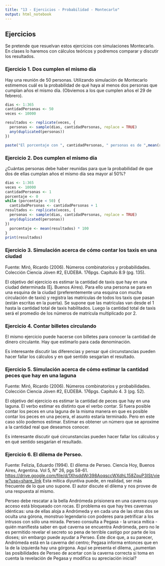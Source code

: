 ```yaml
---
title: "13 - Ejercicios - Probabilidad - Montecarlo"
output: html_notebook
---
```


## Ejercicios

Se pretende que resuelvan estos ejercicios con simulaciones Montecarlo. En clases lo haremos con cálculos teóricos y podremos comparar y discutir los resultados.

### Ejercicio 1. Dos cumplen el mismo día

Hay una reunión de 50 personas. Utilizando simulación de Montecarlo estimemos cuál es la probabilidad de qué haya al menos dos personas que cumplan años el mismo día. (Obviemos a los que cumplen años el 29 de febrero).

```r
dias <- 1:365
cantidadPersonas <- 50
veces <- 10000

resultados <- replicate(veces, {
  personas <- sample(dias, cantidadPersonas, replace = TRUE)
  any(duplicated(personas))
})

paste("El porcentaje con ", cantidadPersonas, " personas es de ",mean(resultados) * 100, "%", sep = "")
```

### Ejercicio 2. Dos cumplen el mismo día

¿Cuántas personas debe haber reunidas para que la probabilidad de que dos de ellas cumplan años el mismo día sea mayor al 50%?

```r
dias <- 1:365
veces <- 10000
cantidadPersonas <- 1
porcentaje <- 0
while (porcentaje < 50) {
  cantidadPersonas <- cantidadPersonas + 1
resultados <- replicate(veces, {
  personas <- sample(dias, cantidadPersonas, replace = TRUE)
  any(duplicated(personas))
})
  porcentaje <- mean(resultados) * 100
}
print(resultados)
```

### Ejercicio 3. Simulación acerca de cómo contar los taxis en una ciudad

Fuente: Miró, Ricardo (2006). Números combinatorios y probabilidades. Colección Ciencia Jóven #2, EUDEBA. 176pgs. Capítulo 8.9 (pg. 135).

El objetivo del ejercicio es estimar la cantidad de taxis que hay en una ciudad determinada (Ej. Buenos Aires). Para ello una persona se para en una esquina de la ciudad (preferentemente una esquina con mucha circulación de taxis) y registra las matrículas de todos los taxis que pasan (están escritas en la puerta). Se supone que las matrículas van desde el 1 hasta la cantidad total de taxis habilitados. Luego la cantidad total de taxis será el promedio de los números de matrícula multiplicado por 2.

### Ejercicio 4. Contar billetes circulando

El mismo ejercicio puede hacerse con billetes para conocer la cantidad de dinero circulante. Hay que estimarlo para cada denominación.

Es interesante discutir las diferencias y pensar qué circunstancias pueden hacer fallar los cálculos y en qué sentido sesgarían el resultado.

### Ejercicio 5. Simulación acerca de cómo estimar la cantidad peces que hay en una laguna

Fuente: Miró, Ricardo (2006). Números combinatorios y probabilidades. Colección Ciencia Jóven #2, EUDEBA. 176pgs. Capítulo 4. 3 (pg. 52).

El objetivo del ejercicio es estimar la cantidad de peces que hay en una laguna. El verbo estimar es distinto que el verbo contar. Si fuera posible contar los peces en una laguna de la misma manera en que es posible contar los peces en una pecera, el asunto estaría terminado. Pero en este caso sólo podemos estimar. Estimar es obtener un número que se aproxime a la cantidad real que deseamos conocer.

Es interesante discutir qué circunstancias pueden hacer fallar los cálculos y en qué sentido sesgarían el resultado.

### Ejercicio 6. El dilema de Perseo.

Fuente: Felizia, Eduardo (1994). El dilema de Perseo. Ciencia Hoy, Buenos Aires, Argentina. Vol 5, N° 26, pgs 58-61. <https://drive.google.com/file/d/1XhsddWr398AoqsccWXdhL158ZpuP3ISt/view?usp=share_link> Esta mítica diyuntiva puede, en realidad, ser más frecuente de lo que uno supone. El autor discute el dilema y nos provee de una respuesta al mismo.

Perseo debe rescatar a la bella Andrómeda prisionera en una caverna cuyo acceso está bloqueado con rocas. El problema es que hay tres cavernas idénticas: una de ellas aloja a Andrómeda y en cada una de las otras dos se oculta una górona, monstruo legendario con poderes para petrificar a los intrusos con sólo una mirada. Perseo consulta a Pegasa - la urraca mítica - quién manifiesta saber en qué caverna se encuentra Andrómeda, pero no le es permitido revelar el secreto so pena de terrible castigo por parte de los dioses; sin embargo puede ayudar a Perseo. Éste dice que, a su parecer, Andrómeda está en la caverna del centro; Pegasa informa entonces que en la de la izquierda hay una górgona. Aquí se presenta el dilema, ¿aumentan las posibilidades de Perseo de acertar con la caverna correcta si toma en cuenta la revelación de Pegasa y modifica su apreciación inicial?

